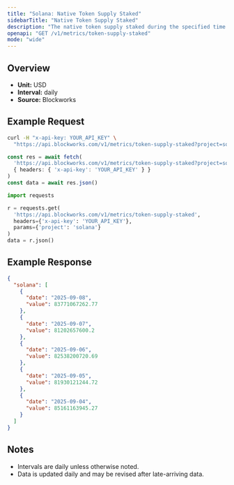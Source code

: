 ```yaml
---
title: "Solana: Native Token Supply Staked"
sidebarTitle: "Native Token Supply Staked"
description: "The native token supply staked during the specified time period for given blockchain."
openapi: "GET /v1/metrics/token-supply-staked"
mode: "wide"
---
```


## Overview

- **Unit:** USD
- **Interval:** daily
- **Source:** Blockworks

## Example Request

<CodeGroup>

```bash cURL
curl -H "x-api-key: YOUR_API_KEY" \
  "https://api.blockworks.com/v1/metrics/token-supply-staked?project=solana"
```

```typescript TypeScript
const res = await fetch(
  'https://api.blockworks.com/v1/metrics/token-supply-staked?project=solana',
  { headers: { 'x-api-key': 'YOUR_API_KEY' } }
)
const data = await res.json()
```

```python Python
import requests

r = requests.get(
  'https://api.blockworks.com/v1/metrics/token-supply-staked',
  headers={'x-api-key': 'YOUR_API_KEY'},
  params={'project': 'solana'}
)
data = r.json()
```

</CodeGroup>

## Example Response

```json
{
  "solana": [
    {
      "date": "2025-09-08",
      "value": 83771067262.77
    },
    {
      "date": "2025-09-07",
      "value": 81202657600.2
    },
    {
      "date": "2025-09-06",
      "value": 82538200720.69
    },
    {
      "date": "2025-09-05",
      "value": 81930121244.72
    },
    {
      "date": "2025-09-04",
      "value": 85161163945.27
    }
  ]
}
```

## Notes
- Intervals are daily unless otherwise noted.
- Data is updated daily and may be revised after late-arriving data.
